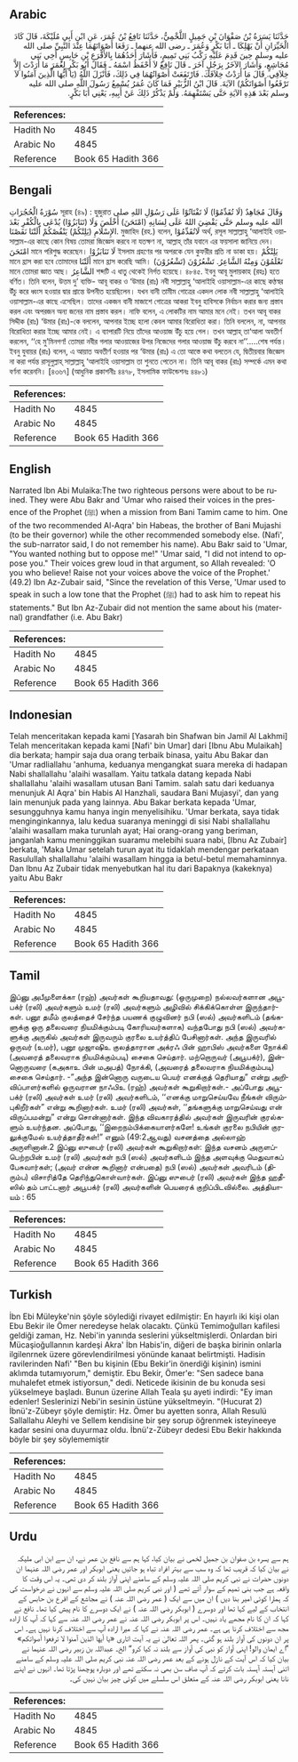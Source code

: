 ## Arabic


<div dir="rtl" lang="ar" style={{fontSize:'larger',backgroundColor:'#f8f9fa',padding:20}}>
حَدَّثَنَا يَسَرَةُ بْنُ صَفْوَانَ بْنِ جَمِيلٍ اللَّخْمِيُّ، حَدَّثَنَا نَافِعُ بْنُ عُمَرَ، عَنِ ابْنِ أَبِي مُلَيْكَةَ، قَالَ كَادَ الْخَيِّرَانِ أَنْ يَهْلِكَا ـ أَبَا بَكْرٍ وَعُمَرَ ـ رضى الله عنهما ـ رَفَعَا أَصْوَاتَهُمَا عِنْدَ النَّبِيِّ صلى الله عليه وسلم حِينَ قَدِمَ عَلَيْهِ رَكْبُ بَنِي تَمِيمٍ، فَأَشَارَ أَحَدُهُمَا بِالأَقْرَعِ بْنِ حَابِسٍ أَخِي بَنِي مُجَاشِعٍ، وَأَشَارَ الآخَرُ بِرَجُلٍ آخَرَ ـ قَالَ نَافِعٌ لاَ أَحْفَظُ اسْمَهُ ـ فَقَالَ أَبُو بَكْرٍ لِعُمَرَ مَا أَرَدْتَ إِلاَّ خِلاَفِي‏.‏ قَالَ مَا أَرَدْتُ خِلاَفَكَ‏.‏ فَارْتَفَعَتْ أَصْوَاتُهُمَا فِي ذَلِكَ، فَأَنْزَلَ اللَّهُ ‏(‏يَا أَيُّهَا الَّذِينَ آمَنُوا لاَ تَرْفَعُوا أَصْوَاتَكُمْ‏)‏ الآيَةَ‏.‏ قَالَ ابْنُ الزُّبَيْرِ فَمَا كَانَ عُمَرُ يُسْمِعُ رَسُولَ اللَّهِ صلى الله عليه وسلم بَعْدَ هَذِهِ الآيَةِ حَتَّى يَسْتَفْهِمَهُ‏.‏ وَلَمْ يَذْكُرْ ذَلِكَ عَنْ أَبِيهِ، يَعْنِي أَبَا بَكْرٍ‏.‏
</div>
<div style={{backgroundColor:'#f8f9fa',padding:20, marginBottom: 10}}><table> <thead> <tr> <th>References:</th> <th></th> </tr> </thead> <tbody><tr><td>Hadith No</td><td>4845</td></tr><tr><td>Arabic No</td><td>4845</td></tr><tr><td>Reference</td><td>Book 65 Hadith 366</td></tr></tbody></table></div>

## Bengali


<div dir="ltr" lang="bn" style={{fontSize:'larger',backgroundColor:'#f8f9fa',padding:20}}>
سُوْرَةُ الْحُجُرَاتِ সূরাহ (৪৯) : হুজুরাত وَقَالَ مُجَاهِدٌ (لَا تُقَدِّمُوْا) لَا تَفْتَاتُوْا عَلَى رَسُوْلِ اللهِ صلى الله عليه وسلم حَتَّى يَقْضِيَ اللهُ عَلَى لِسَانِهِ (امْتَحَنَ) أَخْلَصَ وَلَا (تَنَابَزُوْا) يُدْعَى بِالْكُفْرِ بَعْدَ الإِسْلَامِ (يَلِتْكُمْ) يَنْقُصْكُمْ أَلَتْنَا نَقَصْنَا. মুজাহিদ (রহ.) বলেন, لَاتُقَدِّمُوْا অর্থ, রসূল সাল্লাল্লাহু ‘আলাইহি ওয়াসাল্লাম-এর কাছে কোন বিষয় তোমরা জিজ্ঞেস করবে না যতক্ষণ না, আল্লাহ্ তাঁর যবানে এর ফয়সালা জানিয়ে দেন। امْتَحَنَ মানে পরিশুদ্ধ করেছেন। لَا تَنَابَزُوْا ইসলাম গ্রহণের পর অপরকে যেন কুফরীর প্রতি না ডাকা হয়। يَلِتْكُمْ মানে হ্রাস করা হবে তোমাদের أَلَتْنَا মানে হ্রাস করেছি আমি। (تَشْعُرُوْنَ) تَعْلَمُوْنَ وَمِنْهُ الشَّاعِرُ. تَشْعُرُوْنَ মানে তোমরা জ্ঞাত আছ। الشَّاعِرُ শব্দটি এ ধাতু থেকেই নির্গত হয়েছে। ৪৮৪৫. ইবনু আবূ মুলায়কাহ (রহঃ) হতে বর্ণিত। তিনি বলেন, উত্তম দু’ ব্যক্তি- আবূ বাকর ও ‘উমার (রাঃ) নবী সাল্লাল্লাহু ‘আলাইহি ওয়াসাল্লাম-এর কাছে কণ্ঠস্বর উঁচু করে ধ্বংস হওয়ার দ্বার প্রান্তে উপনীত হয়েছিলেন। যখন বানী তামীম গোত্রের একদল লোক নবী সাল্লাল্লাহু ‘আলাইহি ওয়াসাল্লাম-এর কাছে এসেছিল। তাদের একজন বানী মাজাশে গোত্রের আকরা ইবনু হাবিসকে নির্বাচন করার জন্য প্রস্তাব করল এবং অপরজন অন্য জনের নাম প্রস্তাব করল। নাফি বলেন, এ লোকটির নাম আমার মনে নেই। তখন আবূ বাকর সিদ্দীক (রাঃ) ‘উমার (রাঃ)-কে বললেন, আপনার ইচ্ছে হলো কেবল আমার বিরোধিতা করা। তিনি বললেন, না, আপনার বিরোধিতা করার ইচ্ছে আমার নেই। এ ব্যাপারটি নিয়ে তাঁদের আওয়াজ উঁচু হয়ে গেল। তখন আল্লাহ্ তা‘আলা অবতীর্ণ করলেন, ‘‘হে মু’মিনগণ! তোমরা নবীর গলার আওয়াজের উপর নিজেদের গলার আওয়াজ উঁচু করবে না’’.....শেষ পর্যন্ত। ইবনু যুবায়র (রাঃ) বলেন, এ আয়াত অবতীর্ণ হওয়ার পর ‘উমার (রাঃ) এ তো আস্তে কথা বলতেন যে, দ্বিতীয়বার জিজ্ঞেস না করা পর্যন্ত রাসূলুল্লাহ্ সাল্লাল্লাহু ‘আলাইহি ওয়াসাল্লাম তা শুনতে পেতেন না। তিনি আবূ বাকর (রাঃ) সম্পর্কে এমন কথা বর্ণনা করেননি। [৪৩৬৭] (আধুনিক প্রকাশনীঃ ৪৪৭৮, ইসলামিক ফাউন্ডেশনঃ ৪৪৮১)
</div>
<div style={{backgroundColor:'#f8f9fa',padding:20, marginBottom: 10}}><table> <thead> <tr> <th>References:</th> <th></th> </tr> </thead> <tbody><tr><td>Hadith No</td><td>4845</td></tr><tr><td>Arabic No</td><td>4845</td></tr><tr><td>Reference</td><td>Book 65 Hadith 366</td></tr></tbody></table></div>

## English


<div dir="ltr" lang="en" style={{fontSize:'larger',backgroundColor:'#f8f9fa',padding:20}}>
Narrated Ibn Abi Mulaika:The two righteous persons were about to be ruined. They were Abu Bakr and 'Umar who raised their voices in the presence of the Prophet (ﷺ) when a mission from Bani Tamim came to him. One of the two recommended Al-Aqra' bin Habeas, the brother of Bani Mujashi (to be their governor) while the other recommended somebody else. (Nafi', the sub-narrator said, I do not remember his name). Abu Bakr said to 'Umar, "You wanted nothing but to oppose me!" 'Umar said, "I did not intend to oppose you." Their voices grew loud in that argument, so Allah revealed: 'O you who believe! Raise not your voices above the voice of the Prophet.' (49.2) Ibn Az-Zubair said, "Since the revelation of this Verse, 'Umar used to speak in such a low tone that the Prophet (ﷺ) had to ask him to repeat his statements." But Ibn Az-Zubair did not mention the same about his (maternal) grandfather (i.e. Abu Bakr)
</div>
<div style={{backgroundColor:'#f8f9fa',padding:20, marginBottom: 10}}><table> <thead> <tr> <th>References:</th> <th></th> </tr> </thead> <tbody><tr><td>Hadith No</td><td>4845</td></tr><tr><td>Arabic No</td><td>4845</td></tr><tr><td>Reference</td><td>Book 65 Hadith 366</td></tr></tbody></table></div>

## Indonesian


<div dir="ltr" lang="id" style={{fontSize:'larger',backgroundColor:'#f8f9fa',padding:20}}>
Telah menceritakan kepada kami [Yasarah bin Shafwan bin Jamil Al Lakhmi] Telah menceritakan kepada kami [Nafi' bin Umar] dari [Ibnu Abu Mulaikah] dia berkata; hampir saja dua orang terbaik binasa, yaitu Abu Bakar dan 'Umar radliallahu 'anhuma, keduanya mengangkat suara mereka di hadapan Nabi shallallahu 'alaihi wasallam. Yaitu tatkala datang kepada Nabi shallallahu 'alaihi wasallam utusan Bani Tamim. salah satu dari keduanya menunjuk Al Aqra' bin Habis Al Hanzhali, saudara Bani Mujasyi', dan yang lain menunjuk pada yang lainnya. Abu Bakar berkata kepada 'Umar, sesungguhnya kamu hanya ingin menyelisihiku. 'Umar berkata, saya tidak menginginkannya, lalu kedua suaranya meninggi di sisi Nabi shallallahu 'alaihi wasallam maka turunlah ayat; Hai orang-orang yang beriman, janganlah kamu meninggikan suaramu melebihi suara nabi, [Ibnu Az Zubair] berkata, 'Maka Umar setelah turun ayat itu tidaklah mendengar perkataan Rasulullah shallallahu 'alaihi wasallam hingga ia betul-betul memahaminnya. Dan Ibnu Az Zubair tidak menyebutkan hal itu dari Bapaknya (kakeknya) yaitu Abu Bakr
</div>
<div style={{backgroundColor:'#f8f9fa',padding:20, marginBottom: 10}}><table> <thead> <tr> <th>References:</th> <th></th> </tr> </thead> <tbody><tr><td>Hadith No</td><td>4845</td></tr><tr><td>Arabic No</td><td>4845</td></tr><tr><td>Reference</td><td>Book 65 Hadith 366</td></tr></tbody></table></div>

## Tamil


<div dir="ltr" lang="ta" style={{fontSize:'larger',backgroundColor:'#f8f9fa',padding:20}}>
இப்னு அபீமுளைக்கா (ரஹ்) அவர்கள் கூறியதாவது: (ஒருமுறை) நல்லவர்களான அபூபக்ர் (ரலி) அவர்களும் உமர் (ரலி) அவர்களும் அழிவில் சிக்கிக்கொள்ள இருந்தார்கள். பனூ தமீம் குலத்தைச் சேர்ந்த பயணக் குழுவினர் நபி (ஸல்) அவர்களிடம் (தங்களுக்கு ஒரு தலைவரை நியமிக்கும்படி கோரியவர்களாக) வந்தபோது நபி (ஸல்) அவர்களுக்கு அருகில் அவர்கள் இருவரும் குரலை உயர்த்திப் பேசினார்கள். அந்த இருவரில் ஒருவர் (உமர்), பனூ முஜாஷிஉ குலத்தாரான அக்ரஃ பின் ஹாபிஸ் அவர்களை நோக்கி (அவரைத் தலைவராக நியமிக்கும்படி) சைகை செய்தார். மற்றொருவர் (அபூபக்ர்), இன்னொருவரை (கஅகாஉ பின் மஅபத்) நோக்கி, (அவரைத் தலைவராக நியமிக்கும்படி) சைகை செய்தார். -”அந்த இன்னொரு வருடைய பெயர் எனக்குத் தெரியாது” என்று அறிவிப்பாளர்களில் ஒருவரான நாஃபிஉ (ரஹ்) அவர்கள் கூறுகிறார்கள்.- அப்போது அபூபக்ர் (ரலி) அவர்கள் உமர் (ரலி) அவர்களிடம், ‘‘எனக்கு மாறுசெய்யவே நீங்கள் விரும்புகிறீர்கள்” என்று கூறினார்கள். உமர் (ரலி) அவர்கள், ‘‘தங்களுக்கு மாறுசெய்வது என் விருப்பமன்று” என்று சொன்னார்கள். இந்த விவகாரத்தில் அவர்கள் இருவரின் குரல்களும் உயர்ந்தன. அப்போது, ‘‘இறைநம்பிக்கையாளர்களே! உங்கள் குரலை நபியின் குரலுக்குமேல் உயர்த்தாதீர்கள்!” எனும் (49:2ஆவது) வசனத்தை அல்லாஹ் அருளினான்.2 இப்னு ஸுபைர் (ரலி) அவர்கள் கூறுகிறார்கள்: இந்த வசனம் அருளப்பெற்றபின் உமர் (ரலி) அவர்கள் நபி (ஸல்) அவர்களிடம் இந்த அளவுக்கு மெதுவாகப் பேசுவார்கள்; (அவர் என்ன கூறினார் என்பதை) நபி (ஸல்) அவர்கள் அவரிடம் (திரும்ப) விசாரித்தே தெரிந்துகொள்வார்கள். இப்னு ஸுபைர் (ரலி) அவர்கள் இந்த ஹதீஸில் தம் பாட்டனார் அபூபக்ர் (ரலி) அவர்களின் பெயரைக் குறிப்பிடவில்லை. அத்தியாயம் : 65
</div>
<div style={{backgroundColor:'#f8f9fa',padding:20, marginBottom: 10}}><table> <thead> <tr> <th>References:</th> <th></th> </tr> </thead> <tbody><tr><td>Hadith No</td><td>4845</td></tr><tr><td>Arabic No</td><td>4845</td></tr><tr><td>Reference</td><td>Book 65 Hadith 366</td></tr></tbody></table></div>

## Turkish


<div dir="ltr" lang="tr" style={{fontSize:'larger',backgroundColor:'#f8f9fa',padding:20}}>
İbn Ebi Müleyke'nin şöyle söylediği rivayet edilmiştir: En hayırlı iki kişi olan Ebu Bekir ile Ömer neredeyse helak olacaktı. Çünkü Temimoğulları kafilesi geldiği zaman, Hz. Nebi'in yanında seslerini yükseltmişlerdi. Onlardan biri Mücaşioğullannın kardeşi Akra' İbn Habis'in, diğeri de başka birinin onlarla ilgilenrnek üzere görevlendirilmesi yönünde kanaat belirtmişti. Hadisin ravilerinden Nafi' "Ben bu kişinin (Ebu Bekir'in önerdiği kişinin) ismini aklımda tutamıyorum," demiştir. Ebu Bekir, Ömer'e: "Sen sadece bana muhalefet etmek istiyorsun," dedi. Neticede ikisinin de bu konuda sesi yükselmeye başladı. Bunun üzerine Allah Teala şu ayeti indirdi: "Ey iman edenler! Seslerinizi Nebi'in sesinin üstüne yükseltmeyin. "(Hucurat 2) İbnü'z-Zübeyr şöyle demiştir: Hz. Ömer bu ayetten sonra, Allah Resulü Sallallahu Aleyhi ve Sellem kendisine bir şey sorup öğrenmek isteyineeye kadar sesini ona duyurmaz oldu. İbnü'z-Zübeyr dedesi Ebu Bekir hakkında böyle bir şey söylememiştir
</div>
<div style={{backgroundColor:'#f8f9fa',padding:20, marginBottom: 10}}><table> <thead> <tr> <th>References:</th> <th></th> </tr> </thead> <tbody><tr><td>Hadith No</td><td>4845</td></tr><tr><td>Arabic No</td><td>4845</td></tr><tr><td>Reference</td><td>Book 65 Hadith 366</td></tr></tbody></table></div>

## Urdu


<div dir="rtl" lang="ur" style={{fontSize:'larger',backgroundColor:'#f8f9fa',padding:20}}>
ہم سے یسرہ بن صفوان بن جمیل لخمی نے بیان کیا، کہا ہم سے نافع بن عمر نے، ان سے ابن ابی ملیکہ نے بیان کیا کہ قریب تھا کہ وہ سب سے بہتر افراد تباہ ہو جائیں یعنی ابوبکر اور عمر رضی اللہ عنہما ان دونوں حضرات نے نبی کریم صلی اللہ علیہ وسلم کے سامنے اپنی آواز بلند کر دی تھی۔ یہ اس وقت کا واقعہ ہے جب بنی تمیم کے سوار آئے تھے ( اور نبی کریم صلی اللہ علیہ وسلم سے انہوں نے درخواست کی کہ ہمارا کوئی امیر بنا دیں ) ان میں سے ایک ( عمر رضی اللہ عنہ ) نے مجاشع کے اقرع بن حابس کے انتخاب کے لیے کہا تھا اور دوسرے ( ابوبکر رضی اللہ عنہ ) نے ایک دوسرے کا نام پیش کیا تھا۔ نافع نے کہا کہ ان کا نام مجھے یاد نہیں۔ اس پر ابوبکر رضی اللہ عنہ نے عمر رضی اللہ عنہ سے کہا کہ آپ کا ارادہ مجھ سے اختلاف کرنا ہی ہے۔ عمر رضی اللہ عنہ نے کہا کہ میرا ارادہ آپ سے اختلاف کرنا نہیں ہے۔ اس پر ان دونوں کی آواز بلند ہو گئی۔ پھر اللہ تعالیٰ نے یہ آیت اتاری «يا أيها الذين آمنوا لا ترفعوا أصواتكم‏» ”اے ایمان والو! اپنی آواز کو نبی کی آواز سے بلند نہ کیا کرو“ الخ۔ عبداللہ بن زبیر رضی اللہ عنہما نے بیان کیا کہ اس آیت کے نازل ہونے کے بعد عمر رضی اللہ عنہ نبی کریم صلی اللہ علیہ وسلم کے سامنے اتنی آہستہ آہستہ بات کرتے کہ آپ صاف سن بھی نہ سکتے تھے اور دوبارہ پوچھنا پڑتا تھا۔ انہوں نے اپنے نانا یعنی ابوبکر رضی اللہ عنہ کے متعلق اس سلسلے میں کوئی چیز بیان نہیں کی۔
</div>
<div style={{backgroundColor:'#f8f9fa',padding:20, marginBottom: 10}}><table> <thead> <tr> <th>References:</th> <th></th> </tr> </thead> <tbody><tr><td>Hadith No</td><td>4845</td></tr><tr><td>Arabic No</td><td>4845</td></tr><tr><td>Reference</td><td>Book 65 Hadith 366</td></tr></tbody></table></div>